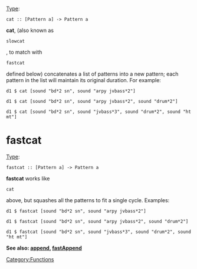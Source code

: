 <languages/>
{{DISPLAYTITLE:cat}}
[[Type signature|Type]]: <source inline>cat :: [Pattern a] -> Pattern a</source>

'''cat''', (also known as <source inline>slowcat</source>, to match with <source inline>fastcat</source> defined below) concatenates a list of patterns into a new pattern; each pattern in the list will maintain its original duration. For example:

<source>
d1 $ cat [sound "bd*2 sn", sound "arpy jvbass*2"]

d1 $ cat [sound "bd*2 sn", sound "arpy jvbass*2", sound "drum*2"]

d1 $ cat [sound "bd*2 sn", sound "jvbass*3", sound "drum*2", sound "ht mt"]
</source>

= fastcat =
[[Type signature|Type]]: <source inline>fastcat :: [Pattern a] -> Pattern a</source>

'''fastcat''' works like <source inline>cat</source> above, but squashes all the patterns to fit a single cycle. Examples:

<source>
d1 $ fastcat [sound "bd*2 sn", sound "arpy jvbass*2"]

d1 $ fastcat [sound "bd*2 sn", sound "arpy jvbass*2", sound "drum*2"]

d1 $ fastcat [sound "bd*2 sn", sound "jvbass*3", sound "drum*2", sound "ht mt"]
</source>

'''See also: [[append]], [[append#fastAppend|fastAppend]]'''

[[Category:Functions]]